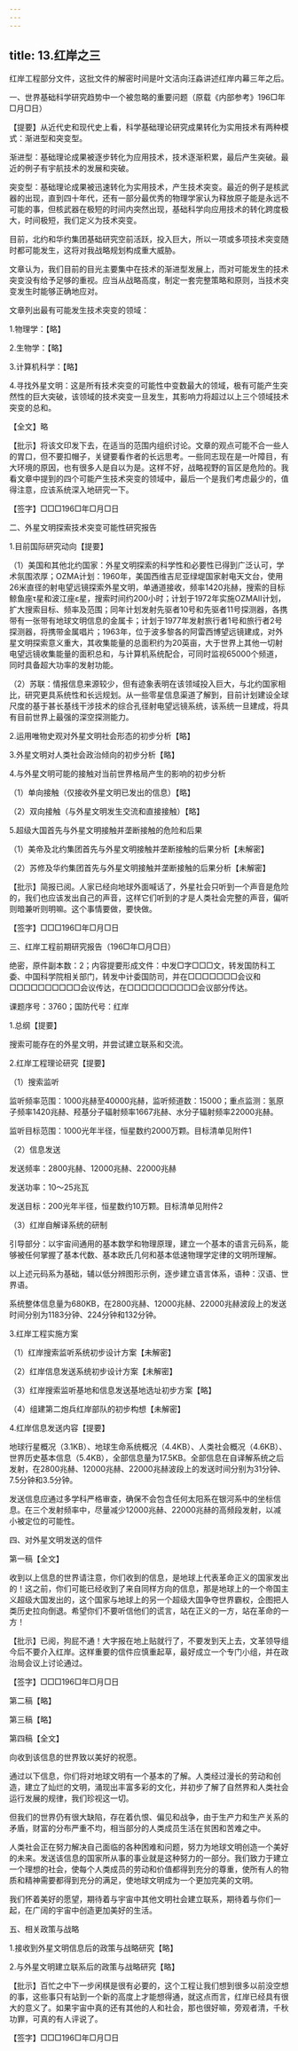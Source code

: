 ```yaml
---
---
---
```

title: 13.红岸之三
---

红岸工程部分文件，这批文件的解密时间是叶文洁向汪淼讲述红岸内幕三年之后。





一、世界基础科学研究趋势中一个被忽略的重要问题（原载《内部参考》196□年□月□日）

【提要】从近代史和现代史上看，科学基础理论研究成果转化为实用技术有两种模式：渐进型和突变型。

渐进型：基础理论成果被逐步转化为应用技术，技术逐渐积累，最后产生突破。最近的例子有宇航技术的发展和突破。

突变型：基础理论成果被迅速转化为实用技术，产生技术突变。最近的例子是核武器的出现，直到四十年代，还有一部分最优秀的物理学家认为释放原子能是永远不可能的事，但核武器在极短的时间内突然出现，基础科学向应用技术的转化跨度极大，时间极短，我们定义为技术突变。

目前，北约和华约集团基础研究空前活跃，投入巨大，所以一项或多项技术突变随时都可能发生，这将对我战略规划构成重大威胁。

文章认为，我们目前的目光主要集中在技术的渐进型发展上，而对可能发生的技术突变没有给予足够的重视。应当从战略高度，制定一套完整策略和原则，当技术突变发生时能够正确地应对。

文章列出最有可能发生技术突变的领域：

1.物理学：【略】

2.生物学：【略】

3.计算机科学：【略】

4.寻找外星文明：这是所有技术突变的可能性中变数最大的领域，极有可能产生突然性的巨大突破，该领域的技术突变一旦发生，其影响力将超过以上三个领域技术突变的总和。

【全文】略

【批示】将该文印发下去，在适当的范围内组织讨论。文章的观点可能不合一些人的胃口，但不要扣帽子，关键要看作者的长远思考。一些同志现在是一叶障目，有大环境的原因，也有很多人是自以为是。这样不好，战略视野的盲区是危险的。我看文章中提到的四个可能产生技术突变的领域中，最后一个是我们考虑最少的，值得注意，应该系统深入地研究一下。

【签字】□□□196□年□月□日





二、外星文明探索技术突变可能性研究报告

1.目前国际研究动向【提要】

（1）美国和其他北约国家：外星文明探索的科学性和必要性已得到广泛认可，学术氛围浓厚；OZMA计划：1960年，美国西维吉尼亚绿堤国家射电天文台，使用26米直径的射电望远镜探索外星文明，单通道接收，频率1420兆赫，搜索的目标鲸鱼座τ星和波江座ε星，搜索时间约200小时；计划于1972年实施OZMAⅡ计划，扩大搜索目标、频率及范围；同年计划发射先驱者10号和先驱者11号探测器，各携带有一张带有地球文明信息的金属卡；计划于1977年发射旅行者1号和旅行者2号探测器，将携带金属唱片；1963年，位于波多黎各的阿雷西博望远镜建成，对外星文明探索意义重大，其收集能量的总面积约为20英亩，大于世界上其他一切射电望远镜收集能量的面积总和，与计算机系统配合，可同时监视65000个频道，同时具备超大功率的发射功能。

（2）苏联：情报信息来源较少，但有迹象表明在该领域投入巨大，与北约国家相比，研究更具系统性和长远规划。从一些零星信息渠道了解到，目前计划建设全球尺度的基于甚长基线干涉技术的综合孔径射电望远镜系统，该系统一旦建成，将具有目前世界上最强的深空探测能力。

2.运用唯物史观对外星文明社会形态的初步分析【略】

3.外星文明对人类社会政治倾向的初步分析【略】

4.与外星文明可能的接触对当前世界格局产生的影响的初步分析

（1）单向接触（仅接收外星文明已发出的信息）【略】

（2）双向接触（与外星文明发生交流和直接接触）【略】

5.超级大国首先与外星文明接触并垄断接触的危险和后果

（1）美帝及北约集团首先与外星文明接触并垄断接触的后果分析【未解密】

（2）苏修及华约集团首先与外星文明接触并垄断接触的后果分析【未解密】

【批示】简报已阅。人家已经向地球外面喊话了，外星社会只听到一个声音是危险的，我们也应该发出自己的声音，这样它们听到的才是人类社会完整的声音，偏听则暗兼听则明嘛。这个事情要做，要快做。

【签字】□□□196□年□月□日





三、红岸工程前期研究报告（196□年□月□日）

绝密，原件副本数：2；内容提要形成文件：中发□字□□□文，转发国防科工委、中国科学院相关部门，转发中计委国防司，并在□□□□□□□会议和□□□□□□□□□□会议传达，在□□□□□□□□□□会议部分传达。

课题序号：3760；国防代号：红岸

1.总纲【提要】

搜索可能存在的外星文明，并尝试建立联系和交流。

2.红岸工程理论研究【提要】

（1）搜索监听

监听频率范围：1000兆赫至40000兆赫，监听频道数：15000；重点监测：氢原子频率1420兆赫、羟基分子辐射频率1667兆赫、水分子辐射频率22000兆赫。

监听目标范围：1000光年半径，恒星数约2000万颗。目标清单见附件1

（2）信息发送

发送频率：2800兆赫、12000兆赫、22000兆赫

发送功率：10～25兆瓦

发送目标：200光年半径，恒星数约10万颗。目标清单见附件2

（3）红岸自解译系统的研制

引导部分：以宇宙间通用的基本数学和物理原理，建立一个基本的语言元码系，能够被任何掌握了基本代数、基本欧氏几何和基本低速物理学定律的文明所理解。

以上述元码系为基础，辅以低分辨图形示例，逐步建立语言体系，语种：汉语、世界语。

系统整体信息量为680KB，在2800兆赫、12000兆赫、22000兆赫波段上的发送时间分别为1183分钟、224分钟和132分钟。

3.红岸工程实施方案

（1）红岸搜索监听系统初步设计方案【未解密】

（2）红岸信息发送系统初步设计方案【未解密】

（3）红岸搜索监听基地和信息发送基地选址初步方案【略】

（4）组建第二炮兵红岸部队的初步构想【未解密】

4.红岸信息发送内容【提要】

地球行星概况（3.1KB）、地球生命系统概况（4.4KB）、人类社会概况（4.6KB）、世界历史基本信息（5.4KB），全部信息量为17.5KB。全部信息在自译解系统之后发射，在2800兆赫、12000兆赫、22000兆赫波段上的发送时间分别为31分钟、7.5分钟和3.5分钟。

发送信息应通过多学科严格审查，确保不会包含任何太阳系在银河系中的坐标信息。在三个发射频率中，尽量减少12000兆赫、22000兆赫的高频段发射，以减小被定位的可能性。





四、对外星文明发送的信件

第一稿【全文】

收到以上信息的世界请注意，你们收到的信息，是地球上代表革命正义的国家发出的！这之前，你们可能已经收到了来自同样方向的信息，那是地球上的一个帝国主义超级大国发出的，这个国家与地球上的另一个超级大国争夺世界霸权，企图把人类历史拉向倒退。希望你们不要听信他们的谎言，站在正义的一方，站在革命的一方！

【批示】已阅，狗屁不通！大字报在地上贴就行了，不要发到天上去，文革领导组今后不要介入红岸。这样重要的信件应慎重起草，最好成立一个专门小组，并在政治局会议上讨论通过。

【签字】□□□196□年□月□日

第二稿【略】

第三稿【略】

第四稿【全文】

向收到该信息的世界致以美好的祝愿。

通过以下信息，你们将对地球文明有一个基本的了解。人类经过漫长的劳动和创造，建立了灿烂的文明，涌现出丰富多彩的文化，并初步了解了自然界和人类社会运行发展的规律，我们珍视这一切。

但我们的世界仍有很大缺陷，存在着仇恨、偏见和战争，由于生产力和生产关系的矛盾，财富的分布严重不均，相当部分的人类成员生活在贫困和苦难之中。

人类社会正在努力解决自己面临的各种困难和问题，努力为地球文明创造一个美好的未来。发送该信息的国家所从事的事业就是这种努力的一部分。我们致力于建立一个理想的社会，使每个人类成员的劳动和价值都得到充分的尊重，使所有人的物质和精神需要都得到充分的满足，使地球文明成为一个更加完美的文明。

我们怀着美好的愿望，期待着与宇宙中其他文明社会建立联系，期待着与你们一起，在广阔的宇宙中创造更加美好的生活。





五、相关政策与战略

1.接收到外星文明信息后的政策与战略研究【略】

2.与外星文明建立联系后的政策与战略研究【略】

【批示】百忙之中下一步闲棋是很有必要的，这个工程让我们想到很多以前没空想的事，这些事只有站到一个新的高度上才能想得通，就这点而言，红岸已经具有很大的意义了。如果宇宙中真的还有其他的人和社会，那也很好嘛，旁观者清，千秋功罪，可真的有人评说了。

【签字】□□□196□年□月□日